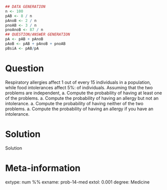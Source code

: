 
```r
## DATA GENERATION
n <- 100
pAB <- 8 / n
pAnoB <- 2 / n
pnoAB <- 3 / n
pnoAnoB <- 87 / n
## QUESTION/ANSWER GENERATION
pA <- pAB + pAnoB
pAoB <- pAB + pAnoB + pnoAB
pBsiA <- pAB/pA
```

Question
========
Respiratory allergies affect 1 out of every 15 individuals in a population, while food intolerances affect 5%: of individuals. Assuming that the two problems are independent, 
a. Compute the probability of having at least one of the problems.
a. Compute the probability of having an allergy but not an intolerance.
a. Compute the probability of having neither of the two problems.
a. Compute the probability of having an allergy if you have an intolerance.

Solution
========
Solution

Meta-information 
================
extype: num
%% \exsolution{0}
exname: prob-14-med
extol: 0.001
degree: Medicine
 
